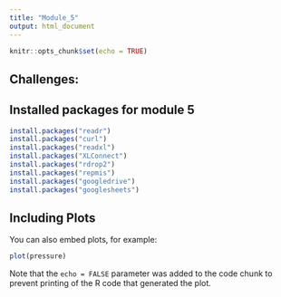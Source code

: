```yaml
---
title: "Module_5"
output: html_document
---
```


```r
knitr::opts_chunk$set(echo = TRUE)
```

## Challenges: 

## Installed packages for module 5
```r
install.packages("readr")
install.packages("curl")
install.packages("readxl")
install.packages("XLConnect")
install.packages("rdrop2")
install.packages("repmis")
install.packages("googledrive")
install.packages("googlesheets")
```

## Including Plots

You can also embed plots, for example:

```r
plot(pressure)
```

Note that the `echo = FALSE` parameter was added to the code chunk to prevent printing of the R code that generated the plot.

